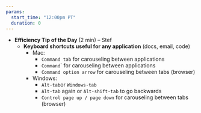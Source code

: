 ```yaml
---
params: 
  start_time: "12:00pm PT"
  duration: 0
---
```


- **Efficiency Tip of the Day ** (2 min) – Stef
  - **Keyboard shortcuts useful for any application** (docs, email, code)
    - Mac:
        - `Command tab` for carouseling between applications
        - `Command `\` for carouseling between applications
        - `Command option arrow` for carouseling between tabs (browser)
    - Windows:
        - `Alt-tab `or `Windows-tab`
        - `Alt-tab` again or `Alt-shift-tab` to go backwards
        - `Control page up / page down` for carouseling between tabs (browser)
